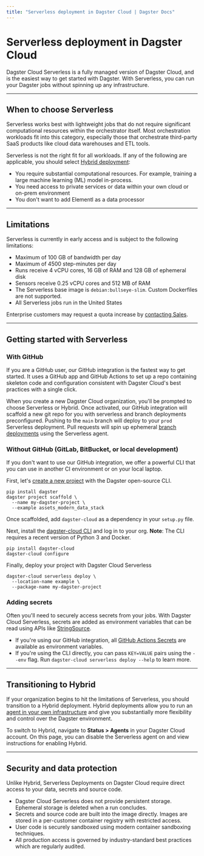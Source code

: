 ```yaml
---
title: "Serverless deployment in Dagster Cloud | Dagster Docs"
---
```


# Serverless deployment in Dagster Cloud

Dagster Cloud Serverless is a fully managed version of Dagster Cloud, and is the easiest way to get started with Dagster. With Serverless, you can run your Dagster jobs without spinning up any infrastructure.

---

## When to choose Serverless

Serverless works best with lightweight jobs that do not require significant computational resources within the orchestrator itself. Most orchestration workloads fit into this category, especially those that orchestrate third-party SaaS products like cloud data warehouses and ETL tools.

Serverless is not the right fit for all workloads. If any of the following are applicable, you should select [Hybrid deployment](/dagster-cloud/deployment/hybrid):

- You require substantial computational resources. For example, training a large machine learning (ML) model in-process.
- You need access to private services or data within your own cloud or on-prem environment
- You don't want to add Elementl as a data processor

---

## Limitations

Serverless is currently in early access and is subject to the following limitations:

- Maximum of 100 GB of bandwidth per day
- Maximum of 4500 step-minutes per day
- Runs receive 4 vCPU cores, 16 GB of RAM and 128 GB of ephemeral disk
- Sensors receive 0.25 vCPU cores and 512 MB of RAM
- The Serverless base image is `debian:bullseye-slim`. Custom Dockerfiles are not supported.
- All Serverless jobs run in the United States

Enterprise customers may request a quota increase by [contacting Sales](mailto:sales@elementl.com).

---

## Getting started with Serverless

### With GitHub

If you are a GitHub user, our GitHub integration is the fastest way to get started. It uses a GitHub app and GitHub Actions to set up a repo containing skeleton code and configuration consistent with Dagster Cloud's best practices with a single click.

When you create a new Dagster Cloud organization, you'll be prompted to choose Serverless or Hybrid. Once activated, our GitHub integration will scaffold a new git repo for you with serverless and branch deployments preconfigured. Pushing to the `main` branch will deploy to your `prod` Serverless deployment. Pull requests will spin up ephemeral [branch deployments](/dagster-cloud/developing-testing/branch-deployments) using the Serverless agent.

### Without GitHub (GitLab, BitBucket, or local development)

If you don't want to use our GitHub integration, we offer a powerful CLI that you can use in another CI environment or on your local laptop.

First, let's [create a new project](https://docs.dagster.io/getting-started/create-new-project#create-a-new-project) with the Dagster open-source CLI.
```shell
pip install dagster
dagster project scaffold \
  --name my-dagster-project \
  --example assets_modern_data_stack
```

Once scaffolded, add `dagster-cloud` as a dependency in your `setup.py` file.

Next, install the [dagster-cloud CLI](/dagster-cloud/developing-testing/dagster-cloud-cli) and log in to your org. **Note**: The CLI requires a recent version of Python 3 and Docker.
```shell
pip install dagster-cloud
dagster-cloud configure
```

Finally, deploy your project with Dagster Cloud Serverless
```shell
dagster-cloud serverless deploy \
  --location-name example \
  --package-name my-dagster-project
```


### Adding secrets

Often you'll need to securely access secrets from your jobs. With Dagster Cloud Serverless, secrets are added as environment variables that can be read using APIs like [StringSource](/guides/dagster/transitioning-data-pipelines-from-development-to-production#part-two-deployment).

* If you're using our GitHub integration, all [GitHub Actions Secrets](https://docs.github.com/en/actions/security-guides/encrypted-secrets) are available as environment variables.
* If you're using the CLI directly, you can pass `KEY=VALUE` pairs using the `--env` flag. Run `dagster-cloud serverless deploy --help` to learn more.

---

## Transitioning to Hybrid

If your organization begins to hit the limitations of Serverless, you should transition to a Hybrid deployment. Hybrid deployments allow you to run an [agent in your own infrastructure](/dagster-cloud/deployment/agents) and give you substantially more flexibility and control over the Dagster environment.

To switch to Hybrid, navigate to **Status > Agents** in your Dagster Cloud account. On this page, you can disable the Serverless agent on and view instructions for enabling Hybrid.

---

## Security and data protection

Unlike Hybrid, Serverless Deployments on Dagster Cloud require direct access to your data, secrets and source code.

- Dagster Cloud Serverless does not provide persistent storage. Ephemeral storage is deleted when a run concludes.
- Secrets and source code are built into the image directly. Images are stored in a per-customer container registry with restricted access.
- User code is securely sandboxed using modern container sandboxing techniques.
- All production access is governed by industry-standard best practices which are regularly audited.
